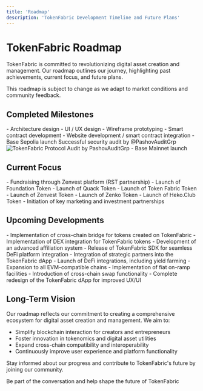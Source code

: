 ```yaml
---
title: 'Roadmap'
description: 'TokenFabric Development Timeline and Future Plans'
---
```


# TokenFabric Roadmap

TokenFabric is committed to revolutionizing digital asset creation and management. Our roadmap outlines our journey, highlighting past achievements, current focus, and future plans.

<Note>
This roadmap is subject to change as we adapt to market conditions and community feedback.
</Note>

## Completed Milestones

<AccordionGroup>
  <Accordion icon="check" title="Product Design">
    - Architecture design
    - UI / UX design
    - Wireframe prototyping
  </Accordion>

  <Accordion icon="check" title="Product Development">
    - Smart contract development
    - Website development / smart contract integration
  </Accordion>

  <Accordion icon="check" title="Testnet launch">
    - Base Sepolia launch
  </Accordion>

  <Accordion icon="check" title="Security Audit">
    Successful security audit by @PashovAuditGrp
    <Frame>
    <img
      className="mx-auto"
      src="/images/PashovAudit.png"
      alt="TokenFabric Protocol Audit by PashovAuditGrp"
    />
    </Frame>
  </Accordion>

  <Accordion icon="check" title="Mainnet launch">
    - Base Mainnet launch
  </Accordion>
</AccordionGroup>

## Current Focus

<AccordionGroup>
  <Accordion icon="rocket" title="RST TokenFabric Launch">
    - Fundraising through Zenvest platform (RST partnership)
  </Accordion>
  <Accordion icon="rocket" title="Tokens Launch">
    - Launch of Foundation Token
    - Launch of Quack Token
    - Launch of Token Fabric Token
    - Launch of Zenvest Token
    - Launch of Zenko Token
    - Launch of Heko.Club Token
  </Accordion>
    <Accordion icon="rocket" title="Reach and Partnerships">
    - Initiation of key marketing and investment partnerships
  </Accordion>


</AccordionGroup>

## Upcoming Developments

<AccordionGroup>
  <Accordion icon="code" title="TokenFabric Integrated Bridge">
    - Implementation of cross-chain bridge for tokens created on TokenFabric
  </Accordion>
  <Accordion icon="code" title="DEX Integration">
    - Implementation of DEX integration for TokenFabric tokens
  </Accordion>
    <Accordion icon="code" title="Advanced Affiliation System">
    - Development of an advanced affiliation system
  </Accordion>
  <Accordion icon="code" title="SDK Release">
    - Release of TokenFabric SDK for seamless DeFi platform integration
  </Accordion>
    <Accordion icon="diagram-project" title="Integration and Partnerships">
    - Integration of strategic partners into the TokenFabric dApp
  </Accordion>
  <Accordion icon="code" title="DeFi Expansion">
    - Launch of DeFi integrations, including yield farming
  </Accordion>
    <Accordion icon="code" title="Multi-Chain Support">
    - Expansion to all EVM-compatible chains
  </Accordion>
  
  <Accordion icon="code" title="On-Ramp Integration">
    - Implementation of fiat on-ramp facilities
  </Accordion>
    <Accordion icon="code" title="Cross-Chain Swap Functionality">
    - Introduction of cross-chain swap functionality
  </Accordion>
    <Accordion icon="wand-magic-sparkles" title="Enhanced User Experience">
    - Complete redesign of the TokenFabric dApp for improved UX/UI
  </Accordion>

</AccordionGroup>

## Long-Term Vision

Our roadmap reflects our commitment to creating a comprehensive ecosystem for digital asset creation and management. We aim to:

- Simplify blockchain interaction for creators and entrepreneurs
- Foster innovation in tokenomics and digital asset utilities
- Expand cross-chain compatibility and interoperability
- Continuously improve user experience and platform functionality

Stay informed about our progress and contribute to TokenFabric's future by joining our community.

<Card title="Join Our Community" icon="discord" href="https://discord.gg/yn4wdufRCs">
  Be part of the conversation and help shape the future of TokenFabric
</Card>